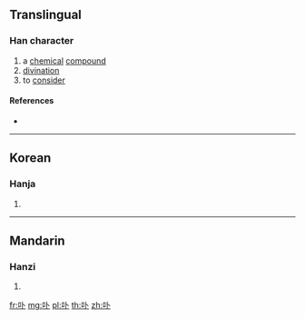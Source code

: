 {{character info/new}}
==Translingual==

===Han character===
{{Han char|rn=25|rad=卜|as=03|sn=5|four=|canj=RY|ids=⿰口卜}}

# a [[chemical]] [[compound]]
# [[divination]]
# to [[consider]]

====References====
* {{Han ref|kx=0157.290|dkj=02779|dj=0361.180|hdz=10093.020|uh=535F|ud=21343}}

----

==Korean==

===Hanja===
{{ko-hanja|hangeul=게|rv=ge|mr=ke}}

# {{defn|lang=ko|sort=卜03}}

----

==Mandarin==

===Hanzi===
{{cmn-hanzi|pin=[[bǔ]] ([[bu3]])|wg=pu<sup>3</sup>}}

# {{defn|lang=cmn|sort=卜03}}

[[fr:卟]]
[[mg:卟]]
[[pl:卟]]
[[th:卟]]
[[zh:卟]]